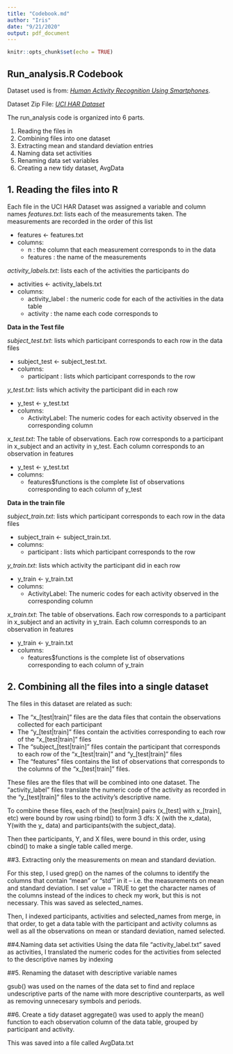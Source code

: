 ```yaml
---
title: "Codebook.md"
author: "Iris"
date: "9/21/2020"
output: pdf_document
---
```


```r
knitr::opts_chunk$set(echo = TRUE)
```

## Run_analysis.R Codebook

Dataset used is from:
*[Human Activity Recognition Using Smartphones](http://archive.ics.uci.edu/ml/datasets/Human+Activity+Recognition+Using+Smartphones)*.

Dataset Zip File:
*[UCI HAR Dataset](https://d396qusza40orc.cloudfront.net/getdata%2Fprojectfiles%2FUCI%20HAR%20Dataset.zip)*

The run_analysis code is organized into 6 parts.

1. Reading the files in
2. Combining files into one dataset
3. Extracting mean and standard deviation entries
4. Naming data set activities
5. Renaming data set variables
6. Creating a new tidy dataset, AvgData

## 1. Reading the files into R
Each file in the UCI HAR Dataset was assigned a variable and column names
*features.txt*: lists each of the measurements taken. The measurements are recorded in the order of this list

* features <- features.txt  
* columns:  
  * n : the column that each measurement corresponds to in the data  
  * features : the name of the measurements  
  
  
*activity_labels.txt*: lists each of the activities the participants do

* activities <- activity_labels.txt  
* columns:  
  * activity_label : the numeric code for each of the activities in the data table  
  * activity : the name each code corresponds to  
  
  
**Data in the Test file**

*subject_test.txt*: lists which participant corresponds to each row in the data files

* subject_test <- subject_test.txt. 
* columns:  
  * participant : lists which participant corresponds to the row  


*y_test.txt*: lists which activity the participant did  in each row

* y_test <- y_test.txt    
* columns:  
  * ActivityLabel: The numeric codes for each activity observed in the corresponding column  


*x_test.txt*: The table of observations. Each row corresponds to a participant in x_subject and an activity in y_test. Each column corresponds to an observation in features

* y_test <- y_test.txt  
* columns:  
  * features$functions is the complete list of observations corresponding to each column of y_test  
  
  
**Data in the train file**

*subject_train.txt*: lists which participant corresponds to each row in the data files

* subject_train <- subject_train.txt. 
* columns:  
  * participant : lists which participant corresponds to the row  


*y_train.txt*: lists which activity the participant did  in each row

* y_train <- y_train.txt  
* columns:  
  * ActivityLabel: The numeric codes for each activity observed in the corresponding column  


*x_train.txt*: The table of observations. Each row corresponds to a participant in x_subject and an activity in y_train. Each column corresponds to an observation in features

* y_train <- y_train.txt  
* columns:  
  * features$functions is the complete list of observations corresponding to each column of y_train  
  
  
## 2. Combining all the files into a single dataset
The files in this dataset are related as such:

* The "x_[test|train]" files are the data files that contain the observations collected for each participant
* The "y_[test|train]" files contain the activities corresponding to each row of the "x_[test|train]" files 
* The "subject_[test|train]" files contain the participant that corresponds to each row of the "x_[test|train]" and "y_[test|train]" files
* The "features" files contains the list of observations that corresponds to the columns of the "x_[test|train]" files.

These files are the files that will be combined into one dataset. The "activity_label" files translate the numeric code of the activity as recorded in the "y_[test|train]" files to the activity's descriptive name.

To combine these files,  each of the [test|train] pairs (x_[test] with x_[train], etc) were bound by row using rbind() to form 3 dfs: X (with the x_data), Y(with the y_ data) and participants(with the subject_data). 

Then thee participants, Y, and X files, were bound in this order, using cbind() to make a single table called merge.

##3. Extracting only the measurements on mean and standard deviation.

For this step, I used grep() on the names of the columns to identify the columns that contain "mean" or "std"' in it -- i.e. the measurements on mean and standard deviation. I set value = TRUE to get the character names of the columns instead of the indices to check my work, but this is not necessary. This was saved as selected_names.

Then, I indexed participants, activities and selected_names from merge, in that order, to get a data table with the participant and activity columns as well as all the observations on mean or standard deviation, named selected.

##4.Naming data set activities
Using the data file
"activity_label.txt" saved as activities, I translated the numeric codes for the activities from selected to the descriptive names by indexing

##5. Renaming the dataset with descriptive variable names

gsub() was used on the names of the data set to find and replace undescriptive parts of the name with more descriptive counterparts, as well as removing unnecesary symbols and periods.

##6. Create a tidy dataset
aggregate() was used to apply the mean() function to each observation column of the data table, grouped by participant and activity.

This was saved into a file called AvgData.txt
  